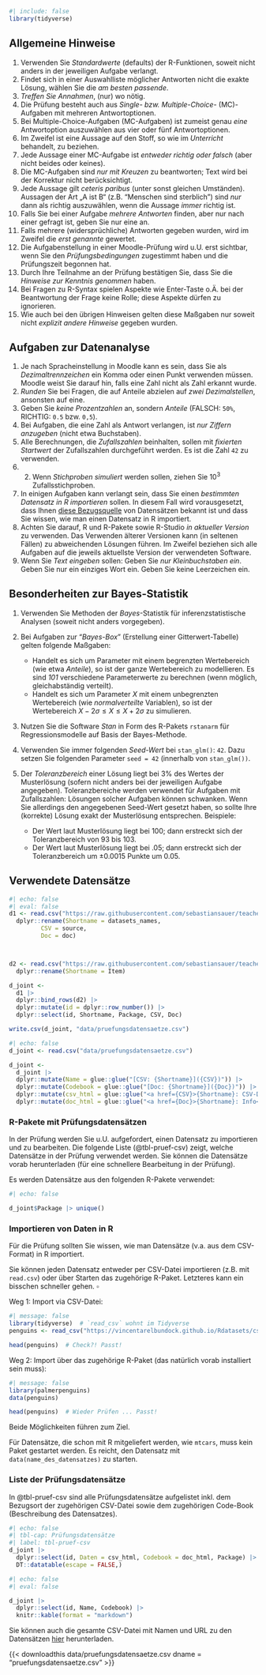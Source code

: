 
```r
#| include: false
library(tidyverse)
```




## Allgemeine Hinweise

1. Verwenden Sie *Standardwerte* (defaults) der R-Funktionen, soweit nicht anders in der jeweiligen Aufgabe verlangt.
2. Findet sich in einer Auswahlliste möglicher Antworten nicht die exakte Lösung, wählen Sie die *am besten passende*.
2.  *Treffen Sie Annahmen*, (nur) wo nötig. 
2.  Die Prüfung besteht auch aus *Single-  bzw. Multiple-Choice*- (MC)-Aufgaben mit mehreren Antwortoptionen.
2.  Bei Multiple-Choice-Aufgaben (MC-Aufgaben) ist zumeist genau *eine* Antwortoption auszuwählen aus vier oder fünf Antwortoptionen.
2.  Im Zweifel ist eine Aussage auf den Stoff, so wie im *Unterricht* behandelt, zu beziehen.
2.  Jede Aussage einer MC-Aufgabe ist *entweder richtig oder falsch* (aber nicht beides oder keines).
2.  Die MC-Aufgaben sind *nur mit Kreuzen* zu beantworten; Text wird bei der Korrektur nicht berücksichtigt.
2.  Jede Aussage gilt *ceteris paribus* (unter sonst gleichen Umständen). Aussagen der Art „A ist B“ (z.B. "Menschen sind sterblich") sind *nur* dann als richtig auszuwählen, wenn die Aussage *immer* richtig ist.
2.  Falls Sie bei einer Aufgabe *mehrere Antworten* finden, aber nur nach einer gefragt ist, geben Sie nur eine an. 
2.  Falls mehrere (widersprüchliche) Antworten gegeben wurden, wird im Zweifel die *erst genannte* gewertet.
2.  Die Aufgabenstellung in einer Moodle-Prüfung wird u.U. erst sichtbar, wenn Sie den *Prüfungsbedingungen* zugestimmt haben und die Prüfungszeit begonnen hat.
3. Durch Ihre Teilnahme an der Prüfung bestätigen Sie, dass Sie die *Hinweise zur Kenntnis genommen* haben.
2.  Bei Fragen zu R-Syntax spielen Aspekte wie Enter-Taste o.Ä. bei der Beantwortung der Frage keine Rolle; diese Aspekte dürfen zu ignorieren.
10. Wie auch bei den übrigen Hinweisen gelten diese Maßgaben nur soweit  nicht *explizit andere Hinweise* gegeben wurden.


## Aufgaben zur Datenanalyse


1.  Je nach Spracheinstellung in Moodle kann es sein, dass Sie als *Dezimaltrennzeichen* ein Komma oder einen Punkt verwenden müssen. Moodle weist Sie darauf hin, falls eine Zahl nicht als Zahl erkannt wurde.
2.  *Runden* Sie bei Fragen, die auf Anteile abzielen auf *zwei Dezimalstellen*, ansonsten auf eine.
2.  Geben Sie *keine Prozentzahlen* an, sondern *Anteile* (FALSCH: `50%`, RICHTIG: `0.5` bzw. `0,5`).
2.  Bei Aufgaben, die eine Zahl als Antwort verlangen, ist *nur Ziffern anzugeben* (nicht etwa Buchstaben).
2.  Alle Berechnungen, die *Zufallszahlen* beinhalten, sollen mit *fixierten Startwert* der Zufallszahlen durchgeführt werden. Es ist die Zahl `42` zu verwenden.
2.  2.  Wenn *Stichproben simuliert* werden sollen, ziehen Sie $10^3$ Zufallsstichproben.
2.  In einigen Aufgaben kann verlangt sein, dass Sie einen *bestimmten Datensatz in R importieren* sollen. In diesem Fall wird vorausgesetzt, dass Ihnen [diese Bezugsquelle](https://vincentarelbundock.github.io/Rdatasets/articles/data.html) von Datensätzen bekannt ist und dass Sie wissen, wie man einen Datensatz in R importiert.
2.  Achten Sie darauf, R und R-Pakete sowie R-Studio *in aktueller Version* zu verwenden. Das Verwenden älterer Versionen kann (in seltenen Fällen) zu abweichenden Lösungen führen. Im Zweifel beziehen sich alle Aufgaben auf die jeweils aktuellste Version der verwendeten Software.
2.  Wenn Sie *Text eingeben* sollen: Geben Sie *nur Kleinbuchstaben ein*. Geben Sie nur ein einziges Wort ein. Geben Sie keine Leerzeichen ein.




## Besonderheiten zur Bayes-Statistik


1.  Verwenden Sie Methoden der *Bayes*-Statistik für inferenzstatistische Analysen (soweit nicht anders vorgegeben).
2.  Bei Aufgaben zur "*Bayes-Box*" (Erstellung einer Gitterwert-Tabelle) gelten folgende Maßgaben:

    -  Handelt es sich um Parameter mit einem begrenzten Wertebereich (wie etwa *Anteile*), so ist der ganze Wertebereich zu modellieren. Es sind *101* verschiedene Parameterwerte zu berechnen (wenn möglich, gleichabständig verteilt).
    - Handelt es sich um Parameter $X$ mit einem unbegrenzten Wertebereich (wie *normalverteilte* Variablen), so ist der Wertebereich $X-2\sigma \le  X \le X+2\sigma$ zu simulieren.
    
3.  Nutzen Sie die Software *Stan* in Form des R-Pakets `rstanarm` für Regressionsmodelle auf Basis der Bayes-Methode.
4.  Verwenden Sie immer folgenden *Seed-Wert* bei `stan_glm()`: `42`. Dazu setzen Sie folgenden Parameter `seed = 42` (innerhalb von `stan_glm())`.
2.  Der *Toleranzbereich* einer Lösung liegt bei 3% des Wertes der Musterlösung (sofern nicht anders bei der jeweiligen Aufgabe angegeben). Toleranzbereiche werden verwendet für Aufgaben mit Zufallszahlen: Lösungen solcher Aufgaben können schwanken. Wenn Sie allerdings den angegebenen Seed-Wert gesetzt haben, so sollte Ihre (korrekte) Lösung exakt der Musterlösung entsprechen. Beispiele: 
    - Der Wert laut Musterlösung liegt bei 100; dann erstreckt sich der Toleranzbereich von 93 bis 103. 
    - Der Wert laut Musterlösung liegt bei .05; dann erstreckt sich der Toleranzbereich um ±0.0015 Punkte um 0.05.





## Verwendete Datensätze



```r
#| echo: false
#| eval: false
d1 <- read.csv("https://raw.githubusercontent.com/sebastiansauer/teachertools/main/data/teaching_df.csv") |> 
  dplyr::rename(Shortname = datasets_names,
         CSV = source,
         Doc = doc)



d2 <- read.csv("https://raw.githubusercontent.com/sebastiansauer/teachertools/main/data/datasets-openintro.csv") |> 
  dplyr::rename(Shortname = Item)

d_joint <-
  d1 |>  
  dplyr::bind_rows(d2) |> 
  dplyr::mutate(id = dplyr::row_number()) |> 
  dplyr::select(id, Shortname, Package, CSV, Doc)

write.csv(d_joint, "data/pruefungsdatensaetze.csv")
```

```r
#| echo: false
d_joint <- read.csv("data/pruefungsdatensaetze.csv")

d_joint <-
  d_joint |> 
  dplyr::mutate(Name = glue::glue("[CSV: {Shortname}]({CSV})")) |> 
  dplyr::mutate(Codebook = glue::glue("[Doc: {Shortname}]({Doc})")) |> 
  dplyr::mutate(csv_html = glue::glue("<a href={CSV}>{Shortname}: CSV-Datei</a>")) |> 
  dplyr::mutate(doc_html = glue::glue("<a href={Doc}>{Shortname}: Info</a>"))
```


### R-Pakete mit Prüfungsdatensätzen

In der Prüfung werden Sie u.U. aufgefordert, einen Datensatz zu importieren und zu bearbeiten.
Die folgende Liste (@tbl-pruef-csv) zeigt, welche Datensätze in der Prüfung verwendet werden.
Sie können die Datensätze vorab herunterladen (für eine schnellere Bearbeitung in der Prüfung).

Es werden Datensätze aus den folgenden R-Pakete verwendet:

```r
#| echo: false

d_joint$Package |> unique()
```


### Importieren von Daten in R

Für die Prüfung sollten Sie wissen, wie man Datensätze (v.a. aus dem CSV-Format) in R importiert.

:::callout-note
Sie können jeden Datensatz entweder per CSV-Datei importieren (z.B. mit `read.csv`) oder über Starten das zugehörige R-Paket.
Letzteres kann ein bisschen schneller gehen. $\square$
:::


Weg 1: Import via CSV-Datei:

```r
#| message: false
library(tidyverse)  # `read_csv` wohnt im Tidyverse
penguins <- read_csv("https://vincentarelbundock.github.io/Rdatasets/csv/palmerpenguins/penguins.csv")

head(penguins)  # Check?! Passt!
```

Weg 2: Import über das zugehörige R-Paket (das natürlich vorab installiert sein muss):

```r
#| message: false
library(palmerpenguins)
data(penguins)

head(penguins)  # Wieder Prüfen ... Passt!
```
Beide Möglichkeiten führen zum Ziel.


Für Datensätze, die schon mit R mitgeliefert werden, wie `mtcars`, 
muss kein Paket gestartet werden.
Es reicht, den Datensatz mit `data(name_des_datensatzes)` zu starten. 


### Liste der Prüfungsdatensätze

In @tbl-pruef-csv sind alle Prüfungsdatensätze aufgelistet inkl. dem Bezugsort der zugehörigen CSV-Datei sowie dem zugehörigen Code-Book (Beschreibung des Datensatzes).


```r
#| echo: false
#| tbl-cap: Prüfungsdatensätze
#| label: tbl-pruef-csv
d_joint |> 
  dplyr::select(id, Daten = csv_html, Codebook = doc_html, Package) |> 
  DT::datatable(escape = FALSE,)
```



```r
#| echo: false
#| eval: false

d_joint |> 
  dplyr::select(id, Name, Codebook) |> 
  knitr::kable(format = "markdown") 
```


Sie können auch die gesamte CSV-Datei mit Namen und URL zu den Datensätzen [hier](data/pruefungsdatensaetze.csv) herunterladen.

{{< downloadthis data/pruefungsdatensaetze.csv dname = "pruefungsdatensaetze.csv" >}}

